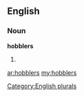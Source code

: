 ==English==

===Noun===
'''hobblers'''

# {{plural of|[[hobbler]]}}

[[Category:English plurals]]

[[ar:hobblers]]
[[my:hobblers]]